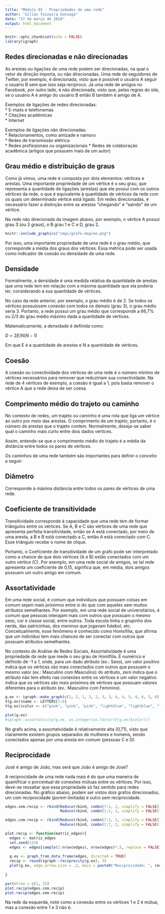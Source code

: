 ```yaml
---
title: "Módulo 03 - Propriedades de uma rede"
author: "Sillas Teixeira Gonzaga"
date: "27 de março de 2018"
output: html_document
---
```



```r
knitr::opts_chunk$set(echo = FALSE)
library(igraph)
```


## Redes direcionadas e não direcionadas

As arestas ou ligações de uma rede podem ser direcionadas, na qual o vetor de direção importa, ou não direcionadas. Uma rede de seguidores de Twitter, por exemplo, é direcionada, visto que é possível o usuário A seguir o usuário B sem que isso seja recíproco. Já uma rede de amigos no Facebook, por outro lado, é não direcionada, visto que, pelas regras do site, se o usuário A é amigo do usuário B então B também é amigo de A.

Exemplos de ligações de redes direcionadas:  
* E-mails e telefonemas  
* Citações acadêmicas  
* Internet

Exemplos de ligações não direcionadas:  
* Relacionamentos, como amizade e namoro  
* Redes de transmissão elétrica  
* Redes profissionais ou organizacionais
* Redes de colaboração acadêmica (artigos que possuem mais de um autor)  


## Grau médio e distribuição de graus

Como já vimos, uma rede é composta por dois elementos: vértices e arestas. Uma importante propriedade de um vértice é o seu grau, que representa a quantidade de ligações (arestas) que ele possui com os outros vértices da rede, o que é equivalente à quantidade de vértices da rede com os quais um determinado vértice está ligado. Em redes direcionadas, é necessário fazer a distinção entre as arestas "chegando" e "saindo" de um vértice.

Na rede não direcionada da imagem abaixo, por exemplo, o vértice A possui grau 3 (ou 3 graus), o B grau 1 e C e D, grau 2.

```r
knitr::include_graphics("imgs/grafo-degree.png")
```

Por isso, uma importante propriedade de uma rede é o grau médio, que corresponde a média dos graus dos vértices. Essa métrica pode ser usada como indicador de coesão ou densidade de uma rede. 


## Densidade

Formalmente, a densidade é uma medida relativa da quantidade de arestas que uma rede tem em relação com a máxima quantidade que ela poderia ter, considerando a sua quantidade de vértices.

No caso da rede anterior, por exemplo, o grau médio é de 2. Se todos os vértices possuíssem conexão com todos os demais (grau 3), o grau médio seria 3. Portanto, a rede possui um grau médio que corresponde a 66,7% ou 2/3 do grau médio máximo dada a quantidade de vértices.

Matematicamente, a densidade é definida como:

$D = {2E}/{N(N-1)}$

Em que E é a quantidade de arestas e N a quantidade de vértices.  


## Coesão

A coesão ou conectividade dos vértices de uma rede é o número mínimo de vértices necessários para remover que reduziriam sua conectividade. Na rede de 4 vértices de exemplo, a coesão é igual a 1, pois basta remover o vértice A que a rede deixa de ser coesa.

## Comprimento médio do trajeto ou caminho

No contexto de redes, um trajeto ou caminho é uma rota que liga um vértice ao outro por meio das arestas. O comprimento de um trajeto, portanto, é o número de arestas que o trajeto contem. Normalmente, deseja-se saber qual o caminho mais curto entre dois dados vértices.

Assim, entende-se que o comprimento médio do trajeto é a média da distância entre todos os pares de vértices.

Os caminhos de uma rede também são importantes para definir o conceito a seguir:

## Diâmetro

Corresponde à máxima distância entre todos os pares de vértices de uma rede.


## Coeficiente de transitividade

Transitividade corresponde à capacidade que uma rede tem de formar triângulos entre os vértices. Se A, B e C são vértices de uma rede que apresenta perfeita transitividade, então se A está conectado, por meio de uma aresta, a B e B está conectado a C, então A está conectado com C. Esse triângulo recebe o nome de clique.

Portanto, o Coeficiente de transitividade de um grafo pode ser interpretado como a chance de que dois vértices (A e B) estão conectados com um outro vértice (C). Por exemplo, em uma rede social de amigos, se tal rede apresenta um coeficiente de 0,15, significa que, em média, dois amigos possuem um outro amigo em comum.

## Assortatividade

Em uma rede social, é comum que indivíduos que possuam coisas em comum sejam mais próximos entre si do que com aqueles sem muitos atributos semelhantes. Por exemplo, em uma rede social de universitários, é comum que pessoas interajam mais com outros que possuam o mesmo sexo, cor e classe social, entre outros. Toda escola tinha o grupinho dos nerds, das patricinhas, dos meninos que jogavam futebol, etc. Conceitualmente, esse fenômeno é conhecido como Homofilia, que afirma que um indivíduo tem mais chances de ser conectar com outros que possuam atributos semelhantes.

No contexto de Análise de Redes Sociais, Assortatividade é uma propriedade da rede que mede o seu grau de Homifilia. É numérico e definido de -1 a 1, onde, para um dado atributo (ex.: Sexo), um valor positivo indica que os vértices são mais conectados com outros que possuem o mesmo valor (ex.: Masculino com Masculino) do atributo, zero indica que o atributo não tem efeito nas conexões entre os vértices e um valor negativo indica que os vértices são mais próximos de vértices que possuam valores diferentes para o atributo (ex.: Masculino com Feminino).


```r
g.ex <- igraph::make_graph(c(1, 2, 1, 3, 2, 3, 3, 4, 4, 5, 4, 6, 5, 6), directed = FALSE)
V(g.ex)$name <- LETTERS[1:6]
V(g.ex)$color <- c("pink", "pink", "pink", "lightblue", "lightblue", "lightblue")

plot(g.ex)
#igraph::assortativity(g.ex, as.integer(as.factor(V(g.ex)$color)))
```

No grafo acima, a assortatividade é relativamente alta (0,71), visto que claramente existem grupos separados de mulheres e homens, sendo conectados apenas por uma aresta em comum (pessoas C e D).

## Reciprocidade

José é amigo de João, mas será que João é amigo de José?

A reciprocidade de uma rede nada mais é do que uma maneira de quantificar o porcentual de conexões mútuas entre os vértices. Por isso, deve-se ressaltar que essa propriedade só faz sentido para redes direcionadas. No gráfico abaixo, podem ser vistos dois grafos direcionados, um com reciprocidade (porem limitada) e outro sem reciprocidade.

```r

edges.sem.recip <- rbind(Reduce(rbind, combn(7:1, 2, simplify = FALSE)),
                         Reduce(rbind, combn(1:2, 2, simplify = FALSE)))

edges.com.recip <- rbind(Reduce(rbind, combn(7:1, 2, simplify = FALSE)),
                         Reduce(rbind, combn(1:7, 2, simplify = FALSE)))

plot.recip <- function(matriz_edges){
  edges <- matriz_edges
  set.seed(123)
  edges <- edges[sample(1:nrow(edges), nrow(edges)*.5, replace = FALSE),]
  
  g.ex <- graph_from_data_frame(edges, directed = TRUE)
  recip <- round(igraph::reciprocity(g.ex), 3)
  plot(g.ex, edge.arrow.size = .3, main = paste0("Reciprocidade: ", recip))
  
}

par(mfrow = c(1, 2))
plot.recip(edges.com.recip)
plot.recip(edges.sem.recip)

```


Na rede da esquerda, note como a conexão entre os vértices 1 e 2 é mútua, mas a conexão entre 1 e 3 não é.


